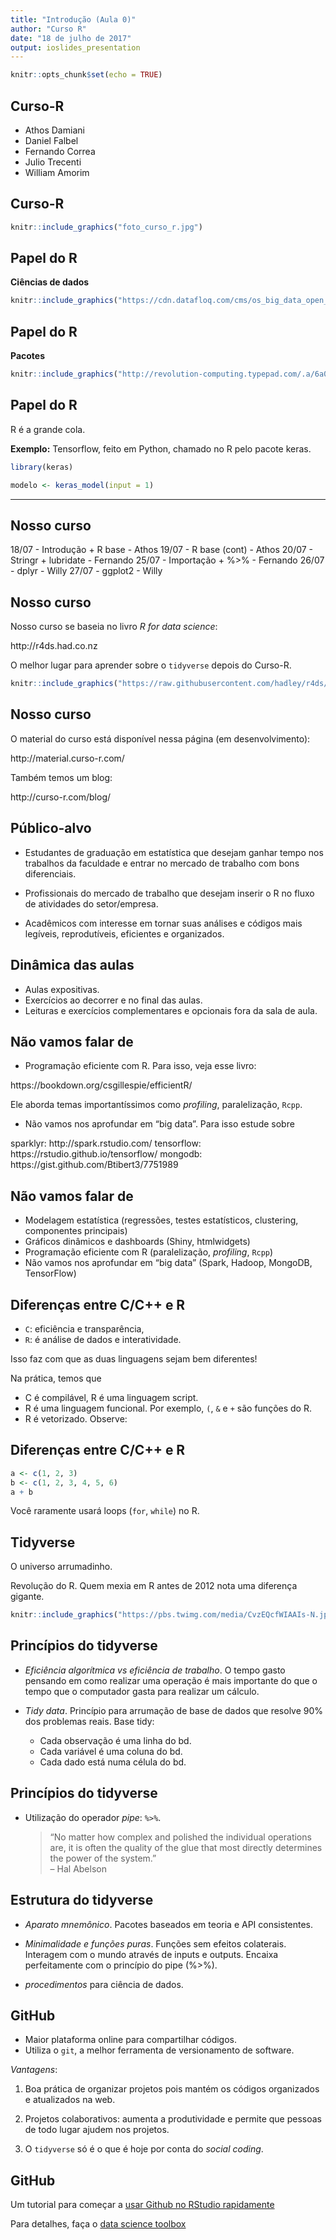 ```yaml
---
title: "Introdução (Aula 0)"
author: "Curso R"
date: "18 de julho de 2017"
output: ioslides_presentation
---
```


```r
knitr::opts_chunk$set(echo = TRUE)
```

## Curso-R

- Athos Damiani
- Daniel Falbel
- Fernando Correa 
- Julio Trecenti
- William Amorim

## Curso-R

```r
knitr::include_graphics("foto_curso_r.jpg")
```


## Papel do R

**Ciências de dados**

```r
knitr::include_graphics("https://cdn.datafloq.com/cms/os_big_data_open_source_tools-v2.png")
```

## Papel do R

**Pacotes**

```r
knitr::include_graphics("http://revolution-computing.typepad.com/.a/6a010534b1db25970b01a511dd3ba4970c-pi")
```

## Papel do R

R é a grande cola.

**Exemplo:** Tensorflow, feito em Python, chamado no R pelo pacote keras.

```r
library(keras)

modelo <- keras_model(input = 1)
```

---

## Nosso curso

18/07 - Introdução + R base - Athos
19/07 - R base (cont) - Athos
20/07 - Stringr + lubridate - Fernando
25/07 - Importação + %>% - Fernando
26/07 - dplyr - Willy
27/07 - ggplot2 - Willy

## Nosso curso

Nosso curso se baseia no livro *R for data science*:

http://r4ds.had.co.nz

O melhor lugar para aprender sobre o `tidyverse` depois do Curso-R.

```r
knitr::include_graphics("https://raw.githubusercontent.com/hadley/r4ds/master/diagrams/data-science.png")
```



## Nosso curso

O material do curso está disponível nessa página (em desenvolvimento):

http://material.curso-r.com/

Também temos um blog:

http://curso-r.com/blog/



## Público-alvo

- Estudantes de graduação em estatística que desejam ganhar tempo nos trabalhos da faculdade e entrar no mercado de trabalho com bons diferenciais.

- Profissionais do mercado de trabalho que desejam inserir o R no fluxo de atividades do setor/empresa.

- Acadêmicos com interesse em tornar suas análises e códigos mais legíveis, reprodutíveis, eficientes e organizados.


## Dinâmica das aulas

- Aulas expositivas.
- Exercícios ao decorrer e no final das aulas.
- Leituras e exercícios complementares e opcionais fora da sala de aula.


<!-- ## Requisitos básicos  -->

<!-- - Lógica de programação. -->

<!-- - Veja essa apresentação de aprox. 10 min (slides: 13 ao 43): -->

<!-- http://curso-r.github.io/slides/aula_00_01_apresentacao.html  -->

<!-- - Leia esse post de blog (aprox. 5 min): -->

<!-- https://blog.rstudio.org/2016/09/15/tidyverse-1-0-0/ -->

<!-- - Se quiser ganhar tempo, crie uma conta no Github. -->


## Não vamos falar de

- Programação eficiente com R. Para isso, veja esse livro: 

https://bookdown.org/csgillespie/efficientR/

Ele aborda temas importantíssimos como *profiling*, paralelização, `Rcpp`.

- Não vamos nos aprofundar em "big data". Para isso estude sobre

sparklyr: http://spark.rstudio.com/ 
tensorflow: https://rstudio.github.io/tensorflow/ 
mongodb: https://gist.github.com/Btibert3/7751989


## Não vamos falar de

- Modelagem estatística (regressões, testes estatísticos, clustering, componentes principais)
- Gráficos dinâmicos e dashboards (Shiny, htmlwidgets)
- Programação eficiente com R (paralelização, *profiling*, `Rcpp`)
- Não vamos nos aprofundar em "big data" (Spark, Hadoop, MongoDB, TensorFlow)






## Diferenças entre C/C++ e R

- `C`: eficiência e transparência, 
- `R`: é análise de dados e interatividade. 

Isso faz com que as duas linguagens sejam bem diferentes!

Na prática, temos que

- C é compilável, R é uma linguagem script.
- R é uma linguagem funcional. Por exemplo, `(`, `&` e `+` são funções do R.
- R é vetorizado. Observe:


## Diferenças entre C/C++ e R

```r
a <- c(1, 2, 3)
b <- c(1, 2, 3, 4, 5, 6)
a + b 
```

Você raramente usará loops (`for`, `while`) no R.







## Tidyverse

O universo arrumadinho.

Revolução do R. Quem mexia em R antes de 2012 nota uma diferença gigante.

```r
knitr::include_graphics("https://pbs.twimg.com/media/CvzEQcfWIAAIs-N.jpg")
```

## Princípios do tidyverse

- *Eficiência algorítmica vs eficiência de trabalho*. O tempo gasto pensando em como realizar uma operação é mais importante do que o tempo que o computador gasta para realizar um cálculo.

- *Tidy data*. Princípio para arrumação de base de dados que resolve 90% dos problemas reais. Base tidy:
    - Cada observação é uma linha do bd.
    - Cada variável é uma coluna do bd.
    - Cada dado está numa célula do bd.


## Princípios do tidyverse

- Utilização do operador *pipe*: `%>%`.

    > "No matter how complex and polished the individual operations are, it is often the quality of the glue that most directly determines the power of the system."  
    > -- Hal Abelson

## Estrutura do tidyverse

- *Aparato mnemônico*. Pacotes baseados em teoria e API consistentes.

- *Minimalidade e funções puras*. Funções sem efeitos colaterais. Interagem com o mundo através de inputs e outputs. Encaixa perfeitamente com o princípio do pipe (%>%).

- *procedimentos* para ciência de dados.

## GitHub

- Maior plataforma online para compartilhar códigos. 
- Utiliza o `git`, a melhor ferramenta de versionamento de software.

*Vantagens*:

1. Boa prática de organizar projetos pois mantém os códigos organizados e atualizados na web.

2. Projetos colaborativos: aumenta a produtividade e permite que pessoas de todo lugar ajudem nos projetos. 

3. O `tidyverse` só é o que é hoje por conta do *social coding*.


## GitHub

Um tutorial para começar a [usar Github no RStudio rapidamente](http://curso-r.com/blog/2017/07/17/2017-07-17-rstudio-e-github/)

Para detalhes, faça o [data science toolbox](https://www.coursera.org/learn/data-scientists-tools)

